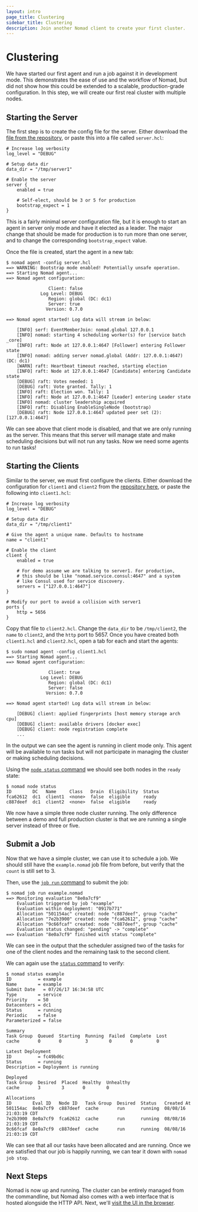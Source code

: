 ```yaml
---
layout: intro
page_title: Clustering
sidebar_title: Clustering
description: Join another Nomad client to create your first cluster.
---
```


# Clustering

We have started our first agent and run a job against it in development mode.
This demonstrates the ease of use and the workflow of Nomad, but did not show how
this could be extended to a scalable, production-grade configuration. In this step,
we will create our first real cluster with multiple nodes.

## Starting the Server

The first step is to create the config file for the server. Either download the
[file from the repository][server.hcl], or paste this into a file called
`server.hcl`:

```hcl
# Increase log verbosity
log_level = "DEBUG"

# Setup data dir
data_dir = "/tmp/server1"

# Enable the server
server {
    enabled = true

    # Self-elect, should be 3 or 5 for production
    bootstrap_expect = 1
}
```

This is a fairly minimal server configuration file, but it
is enough to start an agent in server only mode and have it
elected as a leader. The major change that should be made for
production is to run more than one server, and to change the
corresponding `bootstrap_expect` value.

Once the file is created, start the agent in a new tab:

```shell
$ nomad agent -config server.hcl
==> WARNING: Bootstrap mode enabled! Potentially unsafe operation.
==> Starting Nomad agent...
==> Nomad agent configuration:

                Client: false
             Log Level: DEBUG
                Region: global (DC: dc1)
                Server: true
               Version: 0.7.0

==> Nomad agent started! Log data will stream in below:

    [INFO] serf: EventMemberJoin: nomad.global 127.0.0.1
    [INFO] nomad: starting 4 scheduling worker(s) for [service batch _core]
    [INFO] raft: Node at 127.0.0.1:4647 [Follower] entering Follower state
    [INFO] nomad: adding server nomad.global (Addr: 127.0.0.1:4647) (DC: dc1)
    [WARN] raft: Heartbeat timeout reached, starting election
    [INFO] raft: Node at 127.0.0.1:4647 [Candidate] entering Candidate state
    [DEBUG] raft: Votes needed: 1
    [DEBUG] raft: Vote granted. Tally: 1
    [INFO] raft: Election won. Tally: 1
    [INFO] raft: Node at 127.0.0.1:4647 [Leader] entering Leader state
    [INFO] nomad: cluster leadership acquired
    [INFO] raft: Disabling EnableSingleNode (bootstrap)
    [DEBUG] raft: Node 127.0.0.1:4647 updated peer set (2): [127.0.0.1:4647]
```

We can see above that client mode is disabled, and that we are
only running as the server. This means that this server will manage
state and make scheduling decisions but will not run any tasks.
Now we need some agents to run tasks!

## Starting the Clients

Similar to the server, we must first configure the clients. Either download
the configuration for `client1` and `client2` from the
[repository here](https://github.com/hashicorp/nomad/tree/master/demo/vagrant), or
paste the following into `client1.hcl`:

```hcl
# Increase log verbosity
log_level = "DEBUG"

# Setup data dir
data_dir = "/tmp/client1"

# Give the agent a unique name. Defaults to hostname
name = "client1"

# Enable the client
client {
    enabled = true

    # For demo assume we are talking to server1. For production,
    # this should be like "nomad.service.consul:4647" and a system
    # like Consul used for service discovery.
    servers = ["127.0.0.1:4647"]
}

# Modify our port to avoid a collision with server1
ports {
    http = 5656
}
```

Copy that file to `client2.hcl`. Change the `data_dir` to be `/tmp/client2`,
the `name` to `client2`, and the `http` port to 5657. Once you have created
both `client1.hcl` and `client2.hcl`, open a tab for each and start the agents:

```shell
$ sudo nomad agent -config client1.hcl
==> Starting Nomad agent...
==> Nomad agent configuration:

                Client: true
             Log Level: DEBUG
                Region: global (DC: dc1)
                Server: false
               Version: 0.7.0

==> Nomad agent started! Log data will stream in below:

    [DEBUG] client: applied fingerprints [host memory storage arch cpu]
    [DEBUG] client: available drivers [docker exec]
    [DEBUG] client: node registration complete
    ...
```

In the output we can see the agent is running in client mode only.
This agent will be available to run tasks but will not participate
in managing the cluster or making scheduling decisions.

Using the [`node status` command](/docs/commands/node/status)
we should see both nodes in the `ready` state:

```shell
$ nomad node status
ID        DC   Name     Class   Drain  Eligibility  Status
fca62612  dc1  client1  <none>  false  eligible     ready
c887deef  dc1  client2  <none>  false  eligible     ready
```

We now have a simple three node cluster running. The only difference
between a demo and full production cluster is that we are running a
single server instead of three or five.

## Submit a Job

Now that we have a simple cluster, we can use it to schedule a job.
We should still have the `example.nomad` job file from before, but
verify that the `count` is still set to 3.

Then, use the [`job run` command](/docs/commands/job/run) to submit the job:

```shell
$ nomad job run example.nomad
==> Monitoring evaluation "8e0a7cf9"
    Evaluation triggered by job "example"
    Evaluation within deployment: "0917b771"
    Allocation "501154ac" created: node "c887deef", group "cache"
    Allocation "7e2b3900" created: node "fca62612", group "cache"
    Allocation "9c66fcaf" created: node "c887deef", group "cache"
    Evaluation status changed: "pending" -> "complete"
==> Evaluation "8e0a7cf9" finished with status "complete"
```

We can see in the output that the scheduler assigned two of the
tasks for one of the client nodes and the remaining task to the
second client.

We can again use the [`status` command](/docs/commands/status) to verify:

```shell
$ nomad status example
ID          = example
Name        = example
Submit Date   = 07/26/17 16:34:58 UTC
Type        = service
Priority    = 50
Datacenters = dc1
Status      = running
Periodic    = false
Parameterized = false

Summary
Task Group  Queued  Starting  Running  Failed  Complete  Lost
cache       0       0         3        0       0         0

Latest Deployment
ID          = fc49bd6c
Status      = running
Description = Deployment is running

Deployed
Task Group  Desired  Placed  Healthy  Unhealthy
cache       3        3       0        0

Allocations
ID        Eval ID   Node ID   Task Group  Desired  Status   Created At
501154ac  8e0a7cf9  c887deef  cache       run      running  08/08/16 21:03:19 CDT
7e2b3900  8e0a7cf9  fca62612  cache       run      running  08/08/16 21:03:19 CDT
9c66fcaf  8e0a7cf9  c887deef  cache       run      running  08/08/16 21:03:19 CDT
```

We can see that all our tasks have been allocated and are running.
Once we are satisfied that our job is happily running, we can tear
it down with `nomad job stop`.

## Next Steps

Nomad is now up and running. The cluster can be entirely managed from the commandline,
but Nomad also comes with a web interface that is hosted alongside the HTTP API.
Next, we'll [visit the UI in the browser](ui).

[server.hcl]: https://raw.githubusercontent.com/hashicorp/nomad/master/demo/vagrant/server.hcl
